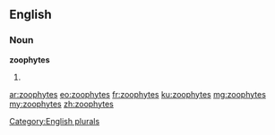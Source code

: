 ==English==

===Noun===
'''zoophytes'''

# {{plural of|zoophyte}}

[[Category:English plurals]]

[[ar:zoophytes]]
[[eo:zoophytes]]
[[fr:zoophytes]]
[[ku:zoophytes]]
[[mg:zoophytes]]
[[my:zoophytes]]
[[zh:zoophytes]]